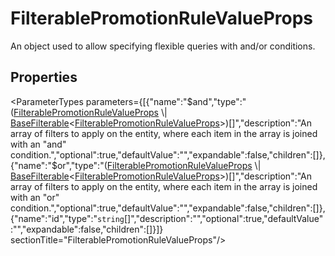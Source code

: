 
# FilterablePromotionRuleValueProps

An object used to allow specifying flexible queries with and/or conditions.

## Properties

<ParameterTypes parameters={[{"name":"$and","type":"([FilterablePromotionRuleValueProps](types.PromotionTypes.FilterablePromotionRuleValueProps.mdx) \\| [BaseFilterable](../../DAL/interfaces/types.DAL.BaseFilterable.mdx)&#60;[FilterablePromotionRuleValueProps](types.PromotionTypes.FilterablePromotionRuleValueProps.mdx)&#62;)[]","description":"An array of filters to apply on the entity, where each item in the array is joined with an \"and\" condition.","optional":true,"defaultValue":"","expandable":false,"children":[]},{"name":"$or","type":"([FilterablePromotionRuleValueProps](types.PromotionTypes.FilterablePromotionRuleValueProps.mdx) \\| [BaseFilterable](../../DAL/interfaces/types.DAL.BaseFilterable.mdx)&#60;[FilterablePromotionRuleValueProps](types.PromotionTypes.FilterablePromotionRuleValueProps.mdx)&#62;)[]","description":"An array of filters to apply on the entity, where each item in the array is joined with an \"or\" condition.","optional":true,"defaultValue":"","expandable":false,"children":[]},{"name":"id","type":"`string`[]","description":"","optional":true,"defaultValue":"","expandable":false,"children":[]}]}  sectionTitle="FilterablePromotionRuleValueProps"/>
